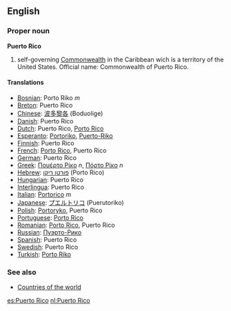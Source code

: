 ==English==

===Proper noun===
'''Puerto Rico'''
# self-governing [[Commonwealth]] in the Caribbean wich is a territory of the United States. Official name: Commonwealth of Puerto Rico.
 
====Translations====

*[[Bosnian]]: Porto Riko ''m''
*[[Breton]]: Puerto Rico
*[[Chinese]]: [[波多黎各]] (Boduolige)
*[[Danish]]: Puerto Rico
*[[Dutch]]: Puerto Rico, [[Porto Rico]]
*[[Esperanto]]: [[Portoriko]], [[Puerto-Riko]]
*[[Finnish]]: Puerto Rico
*[[French]]: [[Porto Rico]], Puerto Rico
*[[German]]: Puerto Rico
*[[Greek]]: [[Πουέρτο Ρίκο]] ''n'', [[Πόρτο Ρίκο]] ''n''
*[[Hebrew]]: [[פורטו ריקו]] (Porto Rico)
*[[Hungarian]]: Puerto Rico
*[[Interlingua]]: Puerto Rico
*[[Italian]]: [[Portorico]] ''m''
*[[Japanese]]: [[プエルトリコ]] (Puerutoriko)
*[[Polish]]: [[Portoryko]], Puerto Rico
*[[Portuguese]]: [[Porto Rico]]
*[[Romanian]]: [[Porto Rico]], Puerto Rico
*[[Russian]]: [[Пуэрто-Рико]]
*[[Spanish]]: Puerto Rico
*[[Swedish]]: Puerto Rico
*[[Turkish]]: [[Porto Riko]]

===See also===
* [[Countries of the world]]

[[es:Puerto Rico]]
[[nl:Puerto Rico]]